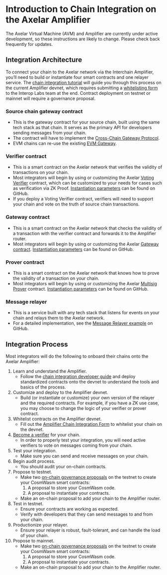 # Introduction to Chain Integration on the Axelar Amplifier


<Callout>
The Axelar Virtual Machine (AVM) and Amplifier are currently under active development, so these instructions are likely to change. Please check back frequently for updates.
</Callout>

## Integration Architecture

To connect your chain to the Axelar network via the Interchain Amplifier, you’ll need to build or instantiate four smart contracts and one relayer service. The [chain integration tutorial](/dev/amplifier/chain-integration/integrate-a-chain) will guide you through this process on the current Amplifier devnet, which requires submitting a [whitelisting form](https://docs.google.com/forms/d/e/1FAIpQLSchD7P1WfdSCQfaZAoqX7DyqJOqYKxXle47yrueTbOgkKQDiQ/viewform) to the Interop Labs team at the end. Contract deployment on testnet or mainnet will require a governance proposal.

### Source chain gateway contract

- This is the gateway contract for your source chain, built using the same tech stack as that chain. It serves as the primary API for developers sending messages from your chain.
- The contract will have to implement the [Cross-Chain Gateway Protocol](https://github.com/axelarnetwork/cgp-spec).
- EVM chains can re-use the existing [EVM Gateway](https://github.com/axelarnetwork/axelar-cgp-solidity).

### Verifier contract

- This is a smart contract on the Axelar network that verifies the validity of transactions on your chain.
- Most integrators will begin by using or customizing the Axelar [Voting Verifier](https://github.com/axelarnetwork/axelar-amplifier/tree/main/contracts/voting-verifier) contract, which can be customized to your needs for cases such as verification via ZK Proof. [Instantiation parameters](https://github.com/axelarnetwork/axelar-amplifier/blob/main/contracts/voting-verifier/src/msg.rs#L13) can be found on GitHub.
- If you deploy a Voting Verifier contract, verifiers will need to support your chain and vote on the truth of source chain transactions.

### Gateway contract

- This is a smart contract on the Axelar network that checks the validity of a transaction with the verifier contract and forwards it to the Amplifier router.
- Most integrators will begin by using or customizing the Axelar [Gateway contract](https://github.com/axelarnetwork/axelar-amplifier/tree/main/contracts/gateway). [Instantiation parameters](https://github.com/axelarnetwork/axelar-amplifier/blob/main/contracts/gateway/src/msg.rs#L4) can be found on GitHub.

### Prover contract

- This is a smart contract on the Axelar network that knows how to prove the validity of a transaction on your chain.
- Most integrators will begin by using or customizing the Axelar [Multisig Prover](https://github.com/axelarnetwork/axelar-amplifier/tree/main/contracts/multisig-prover) contract. [Instantiation parameters](https://github.com/axelarnetwork/axelar-amplifier/blob/main/contracts/multisig-prover/src/msg.rs#L10) can be found on GitHub.

### Message relayer

- This is a service built with any tech stack that listens for events on your chain and relays them to the Axelar network.
- For a detailed implementation, see the [Message Relayer example](https://github.com/axelarnetwork/axelar-examples/tree/main/examples/amplifier) on GitHub.

## Integration Process

Most integrators will do the following to onboard their chains onto the Axelar Amplifier:

1. Learn and understand the Amplifier.
    - Follow the [chain integration developer guide](/dev/amplifier/chain-integration/integrate-a-chain) and deploy standardized contracts onto the devnet to understand the tools and basics of the process.
1. Customize and deploy to the Amplifier devnet.
    - Build (or instantiate or customize) your own version of the relayer and the required contracts. For example, if you have a ZK use case, you may choose to change the logic of your verifier or prover contract.
1. Whitelist contracts on the Amplifier devnet.
    - Fill out the [Amplifier Chain Integration Form](https://docs.google.com/forms/d/e/1FAIpQLSchD7P1WfdSCQfaZAoqX7DyqJOqYKxXle47yrueTbOgkKQDiQ/viewform) to whitelist your chain on the devnet.
1. [Become a verifier](/validator/amplifier/verifier-onboarding) for your chain.
    - In order to properly test your integration, you will need active verifiers to vote on messages coming from your chain.
1. Test your integration.
    - Make sure you can send and receive messages on your chain.
1. Begin audit process.
    - You should audit your on-chain contracts.
1. Propose to testnet.
    - Make two [on-chain governance proposals](/learn/cosmwasm-governance) on the testnet to create your CosmWasm smart contracts:
        1. A proposal to store your CosmWasm code.
        1. A proposal to instantiate your contracts.
    - Make an on-chain proposal to add your chain to the Amplifier router.
1. Test in testnet.
    - Ensure your contracts are working as expected.
    - Verify with developers that they can send messages to and from your chain.
1. Productionize your relayer.
    - Ensure your relayer is robust, fault-tolerant, and can handle the load of your chain.
1. Propose to mainnet.
    - Make two [on-chain governance proposals](/learn/cosmwasm-governance) on the testnet to create your CosmWasm smart contracts:
        1. A proposal to store your CosmWasm code.
        1. A proposal to instantiate your contracts.
    - Make an on-chain proposal to add your chain to the Amplifier router.